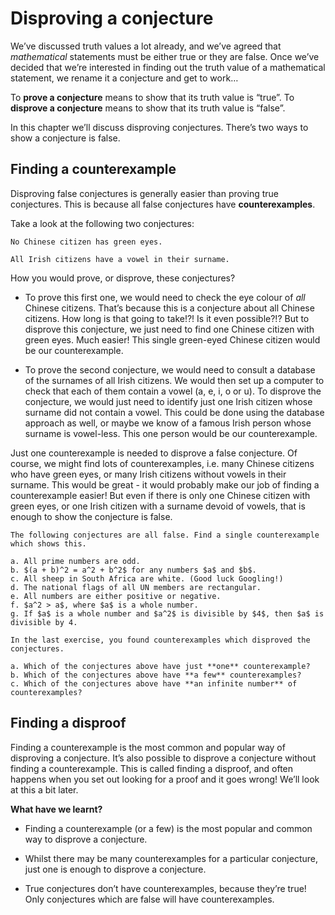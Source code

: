 # Disproving a conjecture

We've discussed truth values a lot already, and we've agreed that *mathematical* statements must be either true or they are false.  Once we've decided that we're interested in finding out the truth value of a mathematical statement, we rename it a conjecture and get to work...

To **prove a conjecture**  means to show that its truth value is "true". To **disprove a conjecture** means to show that its truth value is "false".

In this chapter we'll discuss disproving conjectures. There's two ways to show a conjecture is false.

## Finding a counterexample

Disproving false conjectures is generally easier than proving true conjectures. This is because all false conjectures have **counterexamples**.

Take a look at the following two conjectures:

```example
No Chinese citizen has green eyes.
```

```example
All Irish citizens have a vowel in their surname.
```

How you would prove, or disprove, these conjectures?

- To prove this first one, we would need to check the eye colour of *all* Chinese citizens. That's because this is a conjecture about all Chinese citizens. How long is that going to take!?! Is it even possible?!?
But to disprove this conjecture, we just need to find one Chinese citizen with green eyes. Much easier! This single green-eyed Chinese citizen would be our counterexample.
    
- To prove the second conjecture, we would need to consult a database of the surnames of all Irish citizens. We would then set up a computer to check that each of them contain a vowel (a, e, i, o or u).
To disprove the conjecture, we would just need to identify just one Irish citizen whose surname did not contain a vowel. This could be done using the database approach as well, or maybe we know of a famous Irish person whose surname is vowel-less. This one person would be our counterexample.

Just one counterexample is needed to disprove a false conjecture. Of course, we might find lots of counterexamples, i.e. many Chinese citizens who have green eyes, or many Irish citizens without vowels in their surname. This would be great - it would probably make our job of finding a counterexample easier! But even if there is only one Chinese citizen with green eyes, or one Irish citizen with a surname devoid of vowels, that is enough to show the conjecture is false.

<div class="alert alert-info" role="alert">
```exercise
The following conjectures are all false. Find a single counterexample which shows this.

a. All prime numbers are odd.
b. $(a + b)^2 = a^2 + b^2$ for any numbers $a$ and $b$.
c. All sheep in South Africa are white. (Good luck Googling!)
d. The national flags of all UN members are rectangular.
e. All numbers are either positive or negative.
f. $a^2 > a$, where $a$ is a whole number.
g. If $a$ is a whole number and $a^2$ is divisible by $4$, then $a$ is divisible by 4.

``` 

```exercise
In the last exercise, you found counterexamples which disproved the conjectures.

a. Which of the conjectures above have just **one** counterexample? 
b. Which of the conjectures above have **a few** counterexamples? 
c. Which of the conjectures above have **an infinite number** of counterexamples?

``` 
</div>

## Finding a disproof

Finding a counterexample is the most common and popular way of disproving a conjecture. It's also possible to disprove a conjecture without finding a counterexample. This is called finding a disproof, and often happens when you set out looking for a proof and it goes wrong! We'll look at this a bit later. 

<div class="alert alert-success" role="alert">
<strong> What have we learnt? </strong> 

- Finding a counterexample (or a few) is the most popular and common way to disprove a conjecture.
   
- Whilst there may be many counterexamples for a particular conjecture, just one is enough to disprove a conjecture.
   
- True conjectures don't have counterexamples, because they're true! Only conjectures which are false will have counterexamples.

</div>